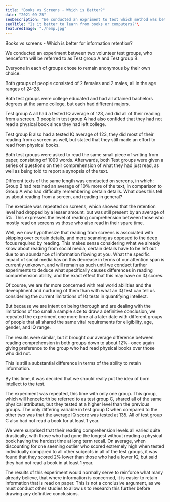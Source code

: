 ```yaml
---
title: "Books vs Screens - Which is Better?"
date: "2021-09-25"
seoDescription: "We conducted an expriment to test which method was better for the promotion of information retention. The results are surprising."
seoTitle: "Is it better to learn from books or computers?"\
featuredImage: "./hemp.jpg"
---
```

Books vs screens - Which is better for information retention?

We conducted an experiment between two volunteer test groups, who henceforth will be referred to as Test group A and Test group B.


Everyone in each of groups chose to remain anonymous by their own choice.

Both groups of people consisted of 2 females and 2 males, all in the age ranges of 24-28. 

Both test groups were college educated and had all attained bachelors degrees at the same college, but each had different majors. 

Test group A all had a tested IQ average of 123, and did all of their reading from a screen. 3 people in test group A had also confided that they had not read a physical book since they had left college.


Test group B also had a tested IQ average of 123, they did most of their reading from a screen as well, but stated that they still made an effort to read from physical books.


Both test groups were asked to read the same small piece of writing from paper, consisting of 1000 words. Afterwards, both Test groups were given a series of questions on their comprehension of what 
they had just read, as well as being told to report a synopsis of the text.


Different texts of the same length was conducted on screens, in which:
Group B had retained an average of 10% more of the text, in comparison to Group A who had difficulty remembering certain details.
What does this tell us about reading from a screen, and reading in general?


The exercise was repeated on screens, which showed that the retention level had dropped by a lesser amount, but was still present by an average of 5%. This expresses
the level of reading comprehension between those who mostly read on screens vs those who also read in their spare time.


Well, we now hypothesize that reading from screens is associated with skipping over certain details, and mere scanning as 
opposed to the deep focus required by reading. This makes sense considering what we already know about reading from social 
media, certain details have to be left out due to an abundance of information flowing at you. What the specific impact of 
social media has on this decrease in terms of our attention span is currently unknown, and will remain as such until we 
conduct further experiments to deduce what specifically causes differences in reading comprehension ability, and the exact 
effect that this may have on IQ scores.


Of course, we are far more concerned with real world abilities and the deveoplment and nurturing of them than with what an IQ test can tell us considering the current 
limitations of IQ tests in quantifying intellect.


But because we are intent on being thorough and are dealing with the limitations of too small a sample size to draw a definitive conclusion, we repeated the experiment one more time at a later
date with different groups of people that all shared the same vital requirements for eligibility, age, gender, and IQ range.


The results were similar, but it brought our average difference between reading comprehension in both groups down to about 12%- once again giving preference to the group who had read physical
books over those who did not.


This is still a substantial difference in terms of the ability to retain information.


By this time, it was decided that we should really put the idea of born intellect to the test.


The experiment was repeated, this time with only one group. This group, which will henceforth be referred to as test group C, shared all of the same physical attributes, but they tested at 
a higher level than the previous groups. The only differing variable in test group C when compared to the other two was that the average IQ score was tested at 135. All of test group C also
had not read a book for at least 1 year.


We were surprised that their reading comprehension levels all varied quite drastically, with those who had gone the longest without reading a physical book having the hardest time at long term recall.
On average, when discounting for one seeming outlier who scored extremely high when tested individually compared to all other subjects in all of the test groups, it was found that they scored 2% lower than those who
had a lower IQ, but said they had not read a book in at least 1 year.


The results of this experiment would normally serve to reinforce what many already believe, that where information is concerned, it is easier to retain information that is read on paper. 
This is not a conclusive argument, as we must conduct other studies to allow us to research this further before drawing any definitive conclusions.